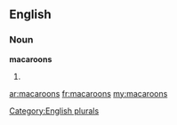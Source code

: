 ==English==

===Noun===
'''macaroons'''

# {{plural of|[[macaroon]]}}

[[Category:English plurals]]

[[ar:macaroons]]
[[fr:macaroons]]
[[my:macaroons]]